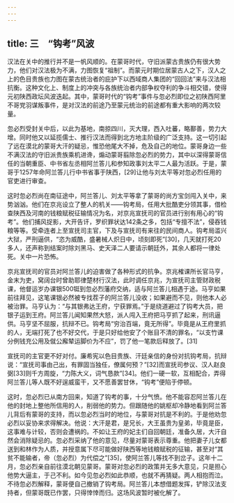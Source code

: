 ```yaml
---
---
---
```

title: 三　“钩考”风波
---




汉法在关中的推行并不是一帆风顺的。在蒙哥时代，守旧派蒙古贵族仍有很大势力，他们对汉法极为不满，力图恢复“祖制”。而蒙元时期位居蒙古人之下，汉人之上的色目贵族也力图在蒙古统治者的庇护下以西域商人集团的“回回法”来与汉法相抗衡。这种文化上、制度上的冲突与各族统治者内部争权夺利的争斗相交错，使得元初陕西政坛风波迭起。其中，蒙哥时代的“钩考”事件与忽必烈即位之初陕西阿里不哥党羽谋叛事件，是对汉法的前途乃至蒙元统治的前途都有重大影响的两次较量。

忽必烈受封关中后，以此为基地，南掠四川，灭大理，西入吐蕃，略鄯善，势力大增。同时他又以延揽儒士、推行汉法而得到北方地主阶级的广泛支持。这一切引起了远在漠北的蒙哥大汗的疑忌，惟恐他尾大不掉，危及自己的地位。蒙哥身边一些不满汉法的守旧派贵族乘机进谗，煽动蒙哥翦除忽必烈的势力，其中以深得蒙哥信任的当朝重臣、中书省左丞相阿兰答儿和参知政事刘太平二人最为活跃。于是，蒙哥于1257年命阿兰答儿行中书省事于陕西，[29]让他与刘太平等对忽必烈任用的官吏进行审查。

这时忽必烈尚在南征途中，阿兰答儿、刘太平等拿了蒙哥的尚方宝剑闯入关中，来势汹汹。他们在京兆设立了整人的机关——钩考局，任用大批酷吏分领其事，借检查陕西及河南的钱粮赋税征输情况为名，对京兆宣抚司的官员进行别有用心的“钩考”。他们捕风捉影，大开告讦，罗织罪状达142条之多，包括“专擅不法”，侵吞钱粮等等。受牵连者上至宣抚司主官，下及与宣抚司有来往的民间商人。钩考局滥兴大狱，严刑逼供，“恣为威酷，盛暑械人炽日中，顷刻即死”[30]，几天就打死20多人，还声称到结案时除刘黑马、史天泽二人要请示朝廷外，其余人都将一律处死。关中一片恐怖。

京兆宣抚司的官员对阿兰答儿的迫害做了各种形式的抗争。京兆榷课所长官马亨，金末为吏，窝阔台时曾助耶律楚材行汉法，此时调任京兆，为宣抚司主管财政税课，他督运岁办课银500铤到忽必烈藩府交纳，适与阿兰答儿相遇于途。马亨如果前往拜见，这笔课银必然被专找茬子的阿兰答儿没收；如果避而不见，则他本人必被治罪。马亨认为：“与其银弗达王府，宁获罪焉。”于是绕道避过了钩考大员，把银子运到王府。阿兰答儿闻知果然大怒，派人闯入王府把马亨抓了起来，刑讯逼供。马亨坚不屈服，抗辩不已。钩考局“穷治百端，竟无所得”。毕竟是从王府里抓的人，无端打死了也不好交代，于是只好给他安了个账目不清的罪名，“以支竹课分例钱充公用及僦公廨辇运脚价为不应”，罚了他一笔款后释放了。[31]

宣抚司的主官更不好对付。廉希宪以色目贵族、汗廷亲信的身份对抗钩考局，抗辩说：“宣抚司事由己出，有罪固当独任，僚属何预？”[32]而宣抚司参议、汉人赵良弼[33]则千方周旋，“力陈大义，词气恳款”[34]。他们一硬一软，互相配合，弄得阿兰答儿等人既不好逞威蛮干，又不愿善罢甘休，“钩考”便陷于停顿。

这时，忽必烈已从南方回来，知道了钩考的事，十分气愤。他不能容忍阿兰答儿在他的封地上整他所信用的人，削弱他的势力。但跟随他的姚枢却冷静地看到阿兰答儿背后有蒙哥的支持，而以忽必烈当时的地位，与蒙哥对抗是不利的。于是他劝忽必烈以妥协来求得解决。他说：大汗是君，是兄长，大王虽贵为皇弟，毕竟是臣，这事难与计较，否则会遭祸的。不如让王府的妃主们自回朝廷，准备久居，大汗自然会消除疑忌的。忽必烈采纳了他的意见，尽量对蒙哥表示尊重。他把妻子儿女都送到和林作为人质，并授意属下尽可能做好陕西等地钱粮赋税的征输，甚至对“其贫不能输者，帝（忽必烈）为代偿之”[35]，使阿兰答儿等找不到岔子。这年十二月，忽必烈亲自前往漠北朝见蒙哥。蒙哥对忽必烈的政策并无多大意见，只是担心他势大逼主，于己不利。如今见忽必烈如此恭顺，也就不再猜疑。两人相抱而泣。不待忽必烈解释，蒙哥便自己撤销了钩考局。阿兰答儿本想借题发挥，铲除汉法支持者，但蒙哥既已作罢，只得悻悻而归。这场风波暂时被化解了。